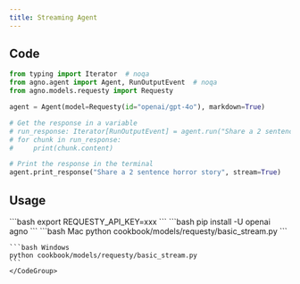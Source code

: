 ```yaml
---
title: Streaming Agent
---
```


## Code

```python cookbook/models/requesty/basic_stream.py
from typing import Iterator  # noqa
from agno.agent import Agent, RunOutputEvent  # noqa
from agno.models.requesty import Requesty

agent = Agent(model=Requesty(id="openai/gpt-4o"), markdown=True)

# Get the response in a variable
# run_response: Iterator[RunOutputEvent] = agent.run("Share a 2 sentence horror story", stream=True)
# for chunk in run_response:
#     print(chunk.content)

# Print the response in the terminal
agent.print_response("Share a 2 sentence horror story", stream=True)
```

## Usage

<Steps>
  <Snippet file="create-venv-step.mdx" />

  <Step title="Set your API key">
    ```bash
    export REQUESTY_API_KEY=xxx
    ```
  </Step>

  <Step title="Install libraries">
    ```bash
    pip install -U openai agno
    ```
  </Step>

  <Step title="Run Agent">
    <CodeGroup>
    ```bash Mac
    python cookbook/models/requesty/basic_stream.py
    ```

    ```bash Windows
    python cookbook/models/requesty/basic_stream.py
    ```
    </CodeGroup>
  </Step>
</Steps>
